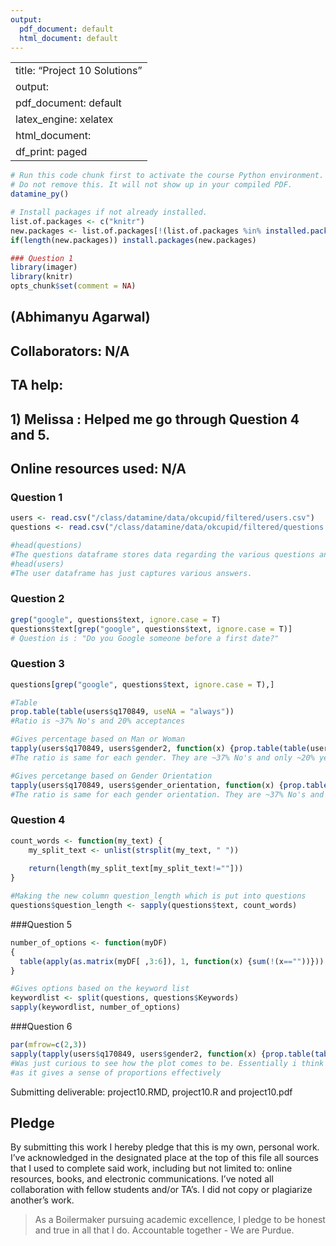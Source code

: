 ```yaml
---
output:
  pdf_document: default
  html_document: default
---
```


---
title: "Project 10 Solutions"
output:
  pdf_document: default
  latex_engine: xelatex
  html_document:
    df_print: paged
---

```r
# Run this code chunk first to activate the course Python environment.
# Do not remove this. It will not show up in your compiled PDF.
datamine_py()

# Install packages if not already installed.
list.of.packages <- c("knitr")
new.packages <- list.of.packages[!(list.of.packages %in% installed.packages()[,"Package"])]
if(length(new.packages)) install.packages(new.packages)

### Question 1
library(imager)
library(knitr)
opts_chunk$set(comment = NA)
```

## (Abhimanyu Agarwal)

## Collaborators: N/A
## TA help: 
## 1) Melissa : Helped me go through Question 4 and 5. 
## Online resources used: N/A 

### Question 1
```r
users <- read.csv("/class/datamine/data/okcupid/filtered/users.csv")
questions <- read.csv("/class/datamine/data/okcupid/filtered/questions.csv", sep=";")

#head(questions)
#The questions dataframe stores data regarding the various questions and available options. 
#head(users)
#The user dataframe has just captures various answers.  

```

### Question 2
```r
grep("google", questions$text, ignore.case = T)
questions$text[grep("google", questions$text, ignore.case = T)]
# Question is : "Do you Google someone before a first date?"
```

### Question 3
```r
questions[grep("google", questions$text, ignore.case = T),]

#Table 
prop.table(table(users$q170849, useNA = "always"))
#Ratio is ~37% No's and 20% acceptances 

#Gives percentage based on Man or Woman 
tapply(users$q170849, users$gender2, function(x) {prop.table(table(users$q170849, useNA = "always"))})
#The ratio is same for each gender. They are ~37% No's and only ~20% yes

#Gives percetange based on Gender Orientation 
tapply(users$q170849, users$gender_orientation, function(x) {prop.table(table(users$q170849, useNA = "always"))})
#The ratio is same for each gender orientation. They are ~37% No's and only ~20% yes
```

### Question 4
```r
count_words <- function(my_text) {
    my_split_text <- unlist(strsplit(my_text, " "))
    
    return(length(my_split_text[my_split_text!=""]))
}

#Making the new column question_length which is put into questions 
questions$question_length <- sapply(questions$text, count_words)

```

###Question 5
```r
number_of_options <- function(myDF) 
{
  table(apply(as.matrix(myDF[ ,3:6]), 1, function(x) {sum(!(x==""))}))
}

#Gives options based on the keyword list 
keywordlist <- split(questions, questions$Keywords)
sapply(keywordlist, number_of_options)
```

###Question 6
```r
par(mfrow=c(2,3))
sapply(tapply(users$q170849, users$gender2, function(x) {prop.table(table(users$q170849, useNA = "always"))}), pie)
#Was just curious to see how the plot comes to be. Essentially i think visual representations are extremely important 
#as it gives a sense of proportions effectively 
```

Submitting deliverable: project10.RMD, project10.R and project10.pdf

## Pledge
By submitting this work I hereby pledge that this is my own, personal work. I've acknowledged in the designated place at the top of this file all sources that I used to complete said work, including but not limited to: online resources, books, and electronic communications. I've noted all collaboration with fellow students and/or TA's. I did not copy or plagiarize another's work.

> As a Boilermaker pursuing academic excellence, I pledge to be honest and true in all that I do. Accountable together - We are Purdue.
